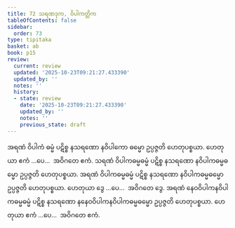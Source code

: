 ```yaml
---
title: 72 သရဏဒုက, ဝိပါကတ္တိက
tableOfContents: false
sidebar:
  order: 73
type: tipitaka
basket: ab
book: p15
review:
  current: review
  updated: '2025-10-23T09:21:27.433390'
  updated_by: ''
  notes: ''
  history:
  - state: review
    date: '2025-10-23T09:21:27.433390'
    updated_by: ''
    notes: ''
    previous_state: draft
---
```



<ReviewStatus review={frontmatter.review} showDetails={true} />

<HypothesisAnnotation frontmatter={frontmatter} />

<DynamicBreadcrumb />

<Division number="83" book="p15" e="ch" v="40" p="238">

<Paragraph number="224" book="p15">
အရဏံ ဝိပါကံ ဓမ္မံ ပဋိစ္စ နသရဏော နဝိပါကော ဓမ္မော ဥပ္ပဇ္ဇတိ ဟေတုပစ္စယာ. ဟေတုယာ ဧကံ …ပေ…  အဝိဂတေ ဧကံ.
</Paragraph>

<Paragraph number="225" book="p15">
သရဏံ ဝိပါကဓမ္မဓမ္မံ ပဋိစ္စ နသရဏော နဝိပါကဓမ္မဓမ္မော ဥပ္ပဇ္ဇတိ ဟေတုပစ္စယာ. အရဏံ ဝိပါကဓမ္မဓမ္မံ ပဋိစ္စ နသရဏော နဝိပါကဓမ္မဓမ္မော ဥပ္ပဇ္ဇတိ ဟေတုပစ္စယာ. ဟေတုယာ ဒွေ …ပေ…  အဝိဂတေ ဒွေ.
</Paragraph>

<Paragraph number="226" book="p15">
အရဏံ နေဝဝိပါကနဝိပါကဓမ္မဓမ္မံ ပဋိစ္စ နသရဏော နနေဝဝိပါကနဝိပါကဓမ္မဓမ္မော ဥပ္ပဇ္ဇတိ ဟေတုပစ္စယာ. ဟေတုယာ ဧကံ …ပေ…  အဝိဂတေ ဧကံ.
</Paragraph>
</Division>